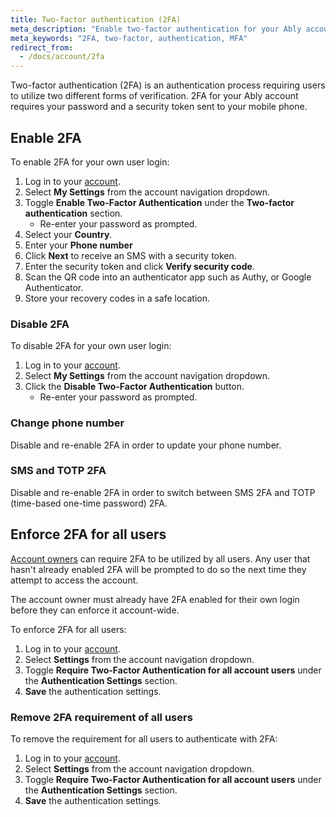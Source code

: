 ```yaml
---
title: Two-factor authentication (2FA)
meta_description: "Enable two-factor authentication for your Ably account."
meta_keywords: "2FA, two-factor, authentication, MFA"
redirect_from:
  - /docs/account/2fa
---
```


Two-factor authentication (2FA) is an authentication process requiring users to utilize two different forms of verification. 2FA for your Ably account requires your password and a security token sent to your mobile phone.

## Enable 2FA <a id="enable"/>

To enable 2FA for your own user login:

1. Log in to your [account](https://ably.com/accounts/any).
2. Select **My Settings** from the account navigation dropdown.
3. Toggle **Enable Two-Factor Authentication** under the **Two-factor authentication** section.
    * Re-enter your password as prompted.
4. Select your **Country**.
5. Enter your **Phone number**
6. Click **Next** to receive an SMS with a security token.
7. Enter the security token and click **Verify security code**.
8. Scan the QR code into an authenticator app such as Authy, or Google Authenticator.
9. Store your recovery codes in a safe location.

### Disable 2FA <a id="disable"/>

To disable 2FA for your own user login:

1. Log in to your [account](https://ably.com/accounts/any).
2. Select **My Settings** from the account navigation dropdown.
3. Click the **Disable Two-Factor Authentication** button.
    * Re-enter your password as prompted.

### Change phone number <a id="phone"/>

Disable and re-enable 2FA in order to update your phone number.

### SMS and TOTP 2FA <a id="sms"/>

Disable and re-enable 2FA in order to switch between SMS 2FA and TOTP (time-based one-time password) 2FA.

## Enforce 2FA for all users <a id="enforce"/>

[Account owners](/docs/platform/account/users) can require 2FA to be utilized by all users. Any user that hasn't already enabled 2FA will be prompted to do so the next time they attempt to access the account.

<Aside data-type='note'>
The account owner must already have 2FA enabled for their own login before they can enforce it account-wide.
</Aside>

To enforce 2FA for all users:

1. Log in to your [account](https://ably.com/accounts/any).
2. Select **Settings** from the account navigation dropdown.
3. Toggle **Require Two-Factor Authentication for all account users** under the **Authentication Settings** section.
4. **Save** the authentication settings.

### Remove 2FA requirement of all users <a id="remove"/>

To remove the requirement for all users to authenticate with 2FA:

1. Log in to your [account](https://ably.com/accounts/any).
2. Select **Settings** from the account navigation dropdown.
3. Toggle **Require Two-Factor Authentication for all account users** under the **Authentication Settings** section.
4. **Save** the authentication settings.
